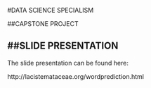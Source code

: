#DATA SCIENCE SPECIALISM

##CAPSTONE PROJECT

##SLIDE PRESENTATION
--------------------

The slide presentation can be found here:

http://lacistemataceae.org/wordprediction.html

